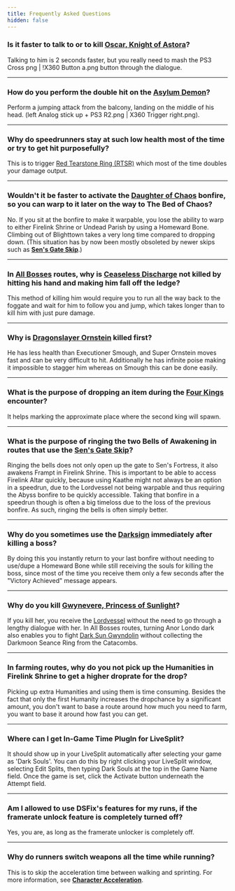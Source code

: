 ```yaml
---
title: Frequently Asked Questions
hidden: false
---
```

### **Is it faster to talk to or to kill** [**Oscar, Knight of Astora**](https://darksouls.wikidot.com/oscar-knight-of-astora)**?**

Talking to him is 2 seconds faster, but you really need to mash the PS3 Cross png | !X360 Button a.png button through the dialogue.

---

### **How do you perform the double hit on the** [**Asylum Demon**](https://darksouls.wikidot.com/asylum-demon)**?**

Perform a jumping attack from the balcony, landing on the middle of his head. (left Analog stick up + PS3 R2.png | X360 Trigger right.png).

---

### **Why do speedrunners stay at such low health most of the time or try to get hit purposefully?**

This is to trigger [Red Tearstone Ring (RTSR)](https://darksouls.wikidot.com/red-tearstone-ring) which most of the time doubles your damage output.

---

### **Wouldn't it be faster to activate the** [**Daughter of Chaos**](https://darksouls.wikidot.com/quelaag-s-sister) **bonfire, so you can warp to it later on the way to The Bed of Chaos?**

No. If you sit at the bonfire to make it warpable, you lose the ability to warp to either Firelink Shrine or Undead Parish by using a Homeward Bone. Climbing out of Blighttown takes a very long time compared to dropping down. (This situation has by now been mostly obsoleted by newer skips such as [**Sen's Gate Skip**](/darksouls/sens-gate-skip).)

---

### **In** [**All Bosses**](/all-bosses-darksouls) **routes, why is** [**Ceaseless Discharge**](https://darksouls.wikidot.com/ceaseless-discharge) **not killed by hitting his hand and making him fall off the ledge?**

This method of killing him would require you to run all the way back to the foggate and wait for him to follow you and jump, which takes longer than to kill him with just pure damage.

---

### **Why is** [**Dragonslayer Ornstein**](https://darksouls.wikidot.com/dragon-slayer-ornstein-executioner-smough) **killed first?**

He has less health than Executioner Smough, and Super Ornstein moves fast and can be very difficult to hit. Additionally he has infinite poise making it impossible to stagger him whereas on Smough this can be done easily.

---

### **What is the purpose of dropping an item during the** [**Four Kings**](https://darksouls.wikidot.com/the-four-kings) **encounter?**

It helps marking the approximate place where the second king will spawn.

---

### **What is the purpose of ringing the two Bells of Awakening in routes that use the** [**Sen's Gate Skip**](/darksouls/sens-gate-skip)**?**

Ringing the bells does not only open up the gate to Sen's Fortress, it also awakens Frampt in Firelink Shrine. This is important to be able to access Firelink Altar quickly, because using Kaathe might not always be an option in a speedrun, due to the Lordvessel not being warpable and thus requiring the Abyss bonfire to be quickly accessible. Taking that bonfire in a speedrun though is often a big timeloss due to the loss of the previous bonfire. As such, ringing the bells is often simply better.

---

### **Why do you sometimes use the** [**Darksign**](https://darksouls.wikidot.com/darksign) **immediately after killing a boss?**

By doing this you instantly return to your last bonfire without needing to use/dupe a Homeward Bone while still receiving the souls for killing the boss, since most of the time you receive them only a few seconds after the "Victory Achieved" message appears.

---

### **Why do you kill** [**Gwynevere, Princess of Sunlight**](https://darksouls.wikidot.com/gwynevere)**?**

If you kill her, you receive the [Lordvessel](https://darksouls.wikidot.com/lordvessel) without the need to go through a lengthy dialogue with her. In All Bosses routes, turning Anor Londo dark also enables you to fight [Dark Sun Gwyndolin](https://darksouls.wikidot.com/dark-sun-gwyndolin) without collecting the Darkmoon Seance Ring from the Catacombs.

---

### **In farming routes, why do you not pick up the Humanities in Firelink Shrine to get a higher droprate for the drop?**

Picking up extra Humanities and using them is time consuming. Besides the fact that only the first Humanity increases the dropchance by a significant amount, you don't want to base a route around how much you need to farm, you want to base it around how fast you can get.

---

### **Where can I get In-Game Time PlugIn for LiveSplit?**

It should show up in your LiveSplit automatically after selecting your game as 'Dark Souls'. You can do this by right clicking your LiveSplit window, selecting Edit Splits, then typing Dark Souls at the top in the Game Name field. Once the game is set, click the Activate button underneath the Attempt field.

---

### **Am I allowed to use DSFix's features for my runs, if the framerate unlock feature is completely turned off?**

Yes, you are, as long as the framerate unlocker is completely off.

---

### **Why do runners switch weapons all the time while running?**

This is to skip the acceleration time between walking and sprinting. For more information, see [**Character Acceleration**](/darksouls/character-acceleration).
